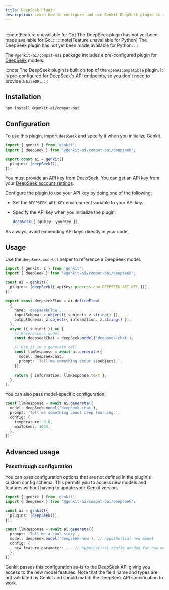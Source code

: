 ```yaml
---
title: DeepSeek Plugin
description: Learn how to configure and use Genkit DeepSeek plugin to access DeepSeek models in JavaScript.
---
```



<div style="display: flex; justify-content: space-between; align-items: center; gap: 1rem; margin: 1rem 0 1rem 0;">
  <LanguageSelector supportedLanguages="js" />
  <CopyMarkdownButton />
</div>

<LanguageContent lang="go">
  :::note[Feature unavailable for Go] The DeepSeek plugin has not yet been made available for Go. :::
</LanguageContent>

<LanguageContent lang="python">
  :::note[Feature unavailable for Python] The DeepSeek plugin has not yet been made available for Python. :::
</LanguageContent>

<LanguageContent lang="js">

The `@genkit-ai/compat-oai` package includes a pre-configured plugin for [DeepSeek](https://www.deepseek.com/) models.

:::note
The DeepSeek plugin is built on top of the `openAICompatible` plugin. It is pre-configured for DeepSeek's API endpoints, so you don't need to provide a `baseURL`.
:::

## Installation

```bash
npm install @genkit-ai/compat-oai
```

## Configuration

To use this plugin, import `deepSeek` and specify it when you initialize Genkit.

```ts
import { genkit } from 'genkit';
import { deepSeek } from '@genkit-ai/compat-oai/deepseek';

export const ai = genkit({
  plugins: [deepSeek()],
});
```

You must provide an API key from DeepSeek. You can get an API key from your [DeepSeek account settings](https://platform.deepseek.com/).

Configure the plugin to use your API key by doing one of the following:

- Set the `DEEPSEEK_API_KEY` environment variable to your API key.
- Specify the API key when you initialize the plugin:

  ```ts
  deepSeek({ apiKey: yourKey });
  ```

As always, avoid embedding API keys directly in your code.

## Usage

Use the `deepSeek.model()` helper to reference a DeepSeek model.

```ts
import { genkit, z } from 'genkit';
import { deepSeek } from '@genkit-ai/compat-oai/deepseek';

const ai = genkit({
  plugins: [deepSeek({ apiKey: process.env.DEEPSEEK_API_KEY })],
});

export const deepseekFlow = ai.defineFlow(
  {
    name: 'deepseekFlow',
    inputSchema: z.object({ subject: z.string() }),
    outputSchema: z.object({ information: z.string() }),
  },
  async ({ subject }) => {
    // Reference a model
    const deepseekChat = deepSeek.model('deepseek-chat');

    // Use it in a generate call
    const llmResponse = await ai.generate({
      model: deepseekChat,
      prompt: `Tell me something about ${subject}.`,
    });

    return { information: llmResponse.text };
  },
);
```

You can also pass model-specific configuration:

```ts
const llmResponse = await ai.generate({
  model: deepSeek.model('deepseek-chat'),
  prompt: 'Tell me something about deep learning.',
  config: {
    temperature: 0.8,
    maxTokens: 1024,
  },
});
```

## Advanced usage

### Passthrough configuration

You can pass configuration options that are not defined in the plugin's custom config schema. This
permits you to access new models and features without having to update your Genkit version.

```ts
import { genkit } from 'genkit';
import { deepSeek } from '@genkit-ai/compat-oai/deepseek';

const ai = genkit({
  plugins: [deepSeek()],
});

const llmResponse = await ai.generate({
  prompt: `Tell me a cool story`,
  model: deepSeek.model('deepseek-new'), // hypothetical new model
  config: {
    new_feature_parameter: ... // hypothetical config needed for new model
  },
});
```

Genkit passes this configuration as-is to the DeepSeek API giving you access to the new model features.
Note that the field name and types are not validated by Genkit and should match the DeepSeek API
specification to work.

</LanguageContent>
